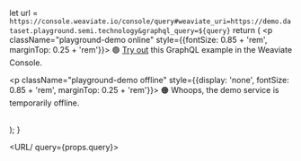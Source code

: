   let url = `https://console.weaviate.io/console/query#weaviate_uri=https://demo.dataset.playground.semi.technology&graphql_query=${query}`
  return (
    <span>
      <p className="playground-demo online" style={{fontSize: 0.85 + 'rem', marginTop: 0.25 + 'rem'}}>
        🟢 <a href={url} target="_blank" rel="nofollow">Try out</a> this GraphQL example in the Weaviate Console.
      </p>
      <p className="playground-demo offline" style={{display: 'none', fontSize: 0.85 + 'rem', marginTop: 0.25 + 'rem'}}>
        🟠 Whoops, the demo service is temporarily offline.
      </p>      
    </span>
  );
}

<URL/ query={props.query}>
